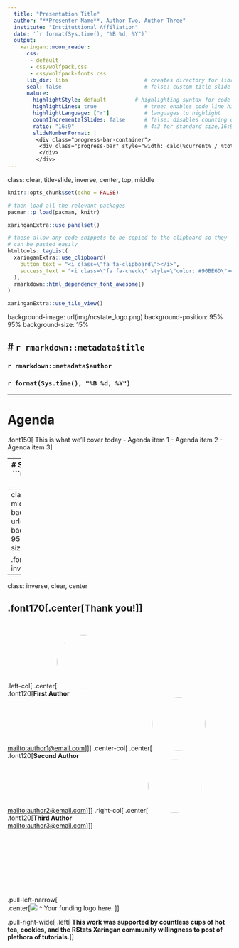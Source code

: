 ```yaml
---
  title: "Presentation Title"
  author: "**Presenter Name**, Author Two, Author Three"
  institute: "Instituttional Affiliation"
  date: '`r format(Sys.time(), "%B %d, %Y")`'
  output:
    xaringan::moon_reader:
      css:
       - default
       - css/wolfpack.css
       - css/wolfpack-fonts.css
      lib_dir: libs                        # creates directory for libraries
      seal: false                          # false: custom title slide
      nature:
        highlightStyle: default         # highlighting syntax for code
        highlightLines: true               # true: enables code line highlighting 
        highlightLanguage: ["r"]           # languages to highlight
        countIncrementalSlides: false      # false: disables counting of incremental slides
        ratio: "16:9"                      # 4:3 for standard size,16:9
        slideNumberFormat: |
         <div class="progress-bar-container">
          <div class="progress-bar" style="width: calc(%current% / %total% * 100%);">
          </div>
         </div>
---
```

class: clear, title-slide, inverse, center, top, middle

```r
knitr::opts_chunk$set(echo = FALSE)
```

```r
# then load all the relevant packages
pacman::p_load(pacman, knitr)
```

```r
xaringanExtra::use_panelset()
```

```r
# these allow any code snippets to be copied to the clipboard so they 
# can be pasted easily
htmltools::tagList(
  xaringanExtra::use_clipboard(
    button_text = "<i class=\"fa fa-clipboard\"></i>",
    success_text = "<i class=\"fa fa-check\" style=\"color: #90BE6D\"></i>",
  ),
  rmarkdown::html_dependency_font_awesome()
)
```
```r
xaringanExtra::use_tile_view()

```

background-image: url(img/ncstate_logo.png)
background-position: 95% 95% 
background-size: 15%

# `r rmarkdown::metadata$title`
----
### `r rmarkdown::metadata$author`
### `r format(Sys.time(), "%B %d, %Y")`

---

# Agenda
.font150[
This is what we'll cover today
- Agenda item 1
- Agenda item 2
- Agenda item 3
]

---
# SHOWING YOUR CODE
```r
example <- sum(0:9)
print(example)

# adding #<< after a line of code highlights it like this 
alphabet <- letters #<<
print(alphabet)
```
---
class: clear, inverse, middle, center
background-image: url(img/ncstate_logo.png)
background-position: 95% 95% 
background-size: 15%

.font200[This is an inverse slide example!]

---
class: inverse, clear, center

## .font170[.center[**Thank you!**]]
<br/>

.left-col[
.center[<img style="border-radius: 50%;" src="img/author1.jpeg" height="120px"/><br/>.font120[**First Author**<br/><mailto:author1@email.com>]]
]
.center-col[
.center[<img style="border-radius: 50%;" src="img/author2.jpeg" height="120px"/><br/>.font120[**Second Author**<br/><mailto:author2@email.com>]]
]
.right-col[
.center[<img style="border-radius: 50%;" src="img/author3.jpeg" height="120px"/><br/>.font120[**Third Author**<br/><mailto:author3@email.com>]]
]
<br/><br/><br/><br/><br/><br/><br/><br/><br/>

.pull-left-narrow[<br/>.center[<img src="img/ncstate_logo.png"/> ^ Your funding logo here. ]]

.pull-right-wide[
.left[
**This work was supported by countless cups of hot tea, cookies, and the RStats Xaringan community willingness to post of plethora of tutorials.**
]
]